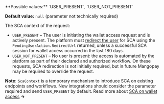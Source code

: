 <ParamField query="ScaContext" type="string | null" required>
**Possible values:** `USER_PRESENT`, `USER_NOT_PRESENT`

**Default value:** `null` (parameter not technically required)

The SCA context of the request:
- `USER_PRESENT` – The user is initiating the wallet access request and is actively present. The platform must [redirect the user](/guides/sca/session) for SCA using the `PendingUserAction.RedirectUrl` returned, unless a successful SCA session for wallet access occurred in the last 180 days.
- `USER_NOT_PRESENT` – No user is present: the access is automated by the platform as part of their declared and authorized workflow. On these requests, SCA redirection is not initially required, but in future Mangopay may be required to override the request.

**Note:** `ScaContext` is a temporary mechanism to introduce SCA on existing endpoints and workflows. New integrations should consider the parameter required and send `USER_PRESENT` by default. Read more about [SCA on wallet access](/guides/sca/wallets) **&rarr;**
</ParamField>